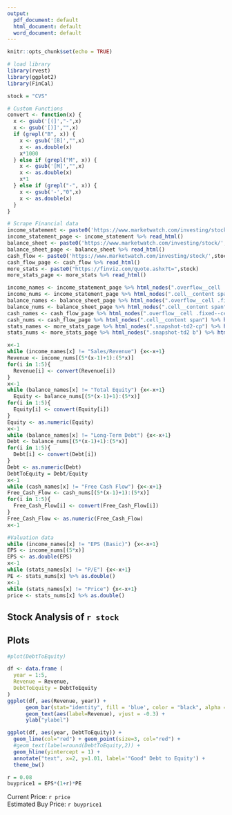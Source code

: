 ```yaml
---
output:
  pdf_document: default
  html_document: default
  word_document: default
---
```


```r
knitr::opts_chunk$set(echo = TRUE)
```

```r
# load library
library(rvest)
library(ggplot2)
library(FinCal)
```

```r
stock = "CVS"
```

```r
# Custom Functions
convert <- function(x) {
  x <- gsub('[(]',"-",x)
  x <- gsub('[)]',"",x)
  if (grepl("B", x)) {
    x <- gsub('[B]',"",x) 
    x <- as.double(x)
    x*1000
  } else if (grepl("M", x)) {
    x <- gsub('[M]',"",x)
    x <- as.double(x) 
    x*1
  } else if (grepl("-", x)) {
    x <- gsub('-',"0",x)
    x <- as.double(x)
  }
}
```

```r
# Scrape Financial data
income_statement <- paste0('https://www.marketwatch.com/investing/stock/',stock,'/financials')
income_statement_page <- income_statement %>% read_html()
balance_sheet <- paste0('https://www.marketwatch.com/investing/stock/',stock,'/financials/balance-sheet')
balance_sheet_page <- balance_sheet %>% read_html()
cash_flow <- paste0('https://www.marketwatch.com/investing/stock/',stock,'/financials/cash-flow')
cash_flow_page <- cash_flow %>% read_html()
more_stats <- paste0("https://finviz.com/quote.ashx?t=",stock)
more_stats_page <- more_stats %>% read_html()

income_names <- income_statement_page %>% html_nodes(".overflow__cell .fixed--cell") %>% html_text()
income_nums <- income_statement_page %>% html_nodes(".cell__content span") %>% html_text()
balance_names <- balance_sheet_page %>% html_nodes(".overflow__cell .fixed--cell") %>% html_text()
balance_nums <- balance_sheet_page %>% html_nodes(".cell__content span") %>% html_text()
cash_names <- cash_flow_page %>% html_nodes(".overflow__cell .fixed--cell") %>% html_text()
cash_nums <- cash_flow_page %>% html_nodes(".cell__content span") %>% html_text()
stats_names <- more_stats_page %>% html_nodes(".snapshot-td2-cp") %>% html_text()
stats_nums <- more_stats_page %>% html_nodes(".snapshot-td2 b") %>% html_text()

x<-1
while (income_names[x] != "Sales/Revenue") {x<-x+1}
Revenue <- income_nums[(5*(x-1)+1):(5*x)]
for(i in 1:5){
  Revenue[i] <- convert(Revenue[i])
}
x<-1
while (balance_names[x] != "Total Equity") {x<-x+1}
  Equity <- balance_nums[(5*(x-1)+1):(5*x)]
for(i in 1:5){
  Equity[i] <- convert(Equity[i])
}
Equity <- as.numeric(Equity)
x<-1
while (balance_names[x] != "Long-Term Debt") {x<-x+1}
Debt <- balance_nums[(5*(x-1)+1):(5*x)]
for(i in 1:5){
  Debt[i] <- convert(Debt[i])
}
Debt <- as.numeric(Debt)
DebtToEquity = Debt/Equity
x<-1
while (cash_names[x] != "Free Cash Flow") {x<-x+1}
Free_Cash_Flow <- cash_nums[(5*(x-1)+1):(5*x)]
for(i in 1:5){
  Free_Cash_Flow[i] <- convert(Free_Cash_Flow[i])
}
Free_Cash_Flow <- as.numeric(Free_Cash_Flow)
x<-1

#Valuation data
while (income_names[x] != "EPS (Basic)") {x<-x+1}
EPS <- income_nums[(5*x)]
EPS <- as.double(EPS)
x<-1
while (stats_names[x] != "P/E") {x<-x+1}
PE <- stats_nums[x] %>% as.double()
x<-1
while (stats_names[x] != "Price") {x<-x+1}
price <- stats_nums[x] %>% as.double()


```


## Stock Analysis of `r stock`

## Plots

```r
#plot(DebtToEquity)
```

```r
df <- data.frame (
  year = 1:5,
  Revenue = Revenue,
  DebtToEquity = DebtToEquity
)
ggplot(df, aes(Revenue, year)) +
      geom_bar(stat="identity", fill = 'blue', color = "black", alpha = 0.8) +
      geom_text(aes(label=Revenue), vjust = -0.3) +
      ylab("ylabel")
```

```r
ggplot(df, aes(year, DebtToEquity)) +
  geom_line(col="red") + geom_point(size=3, col="red") +
  #geom_text(label=round(DebtToEquity,2)) +
  geom_hline(yintercept = 1) +
  annotate("text", x=2, y=1.01, label='"Good" Debt to Equity') +
  theme_bw()
```
```r
r = 0.08
buyprice1 = EPS*(1+r)*PE
```

Current Price: `r price`  
Estimated Buy Price: `r buyprice1`
